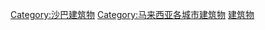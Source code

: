 {{commons category|Buildings in Kota Kinabalu}}

[[Category:沙巴建筑物|Category:沙巴建筑物]]
[[Category:马来西亚各城市建筑物|Category:马来西亚各城市建筑物]]
[[Category:亚庇|建筑物]]